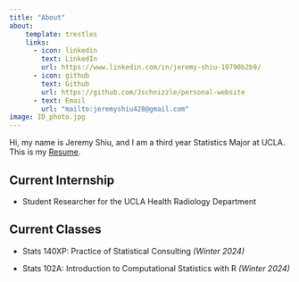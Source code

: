 ```yaml
---
title: "About"
about:
    template: trestles
    links:
      - icon: linkedin
        text: LinkedIn
        url: https://www.linkedin.com/in/jeremy-shiu-19790b2b9/
      - icon: github
        text: Github
        url: https://github.com/Jschnizzle/personal-website
      - text: Email
        url: "mailto:jeremyshiu428@gmail.com"
image: ID_photo.jpg
---
```


Hi, my name is Jeremy Shiu, and I am a third year Statistics Major at UCLA. This is my [Resume](/docs/Resume/Resume (1).pdf "Resume (1).pdf").

## Current Internship
- Student Researcher for the UCLA Health Radiology Department

## Current Classes
- Stats 140XP: Practice of Statistical Consulting *(Winter 2024)*

- Stats 102A: Introduction to Computational Statistics with R *(Winter 2024)*
